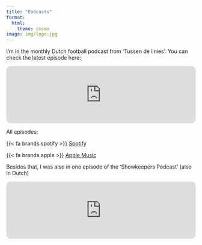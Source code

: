 ```yaml
---
title: "Podcasts"
format:
  html:
    theme: cosmo
image: img/logo.jpg
---
```


I'm in the monthly Dutch football podcast from 'Tussen de linies'. You can check the latest episode here:

<iframe style="border-radius:12px" src="https://open.spotify.com/embed/episode/4AKaBJxyPpMbLhdIdUESdE?utm_source=generator" width="100%" height="152" frameBorder="0" allowfullscreen="" allow="autoplay; clipboard-write; encrypted-media; fullscreen; picture-in-picture" loading="lazy"></iframe>

All episodes:

{{< fa brands spotify >}} [Spotify](https://open.spotify.com/show/6cSujEBBISBaUUc5POnjtx?si=JLCg-ABQRB-2DQ3JxDz54w&nd=1)

{{< fa brands apple >}} [Apple Music](https://podcasts.apple.com/nl/podcast/tussen-de-linies-de-podcast/id1634794641)

Besides that, I was also in one episode of the 'Showkeepers Podcast' (also in Dutch)

<iframe style="border-radius:12px" src="https://open.spotify.com/embed/episode/6xTmyaz2ZmtaDPA46TSWCf?utm_source=generator" width="100%" height="152" frameBorder="0" allowfullscreen="" allow="autoplay; clipboard-write; encrypted-media; fullscreen; picture-in-picture" loading="lazy"></iframe>
